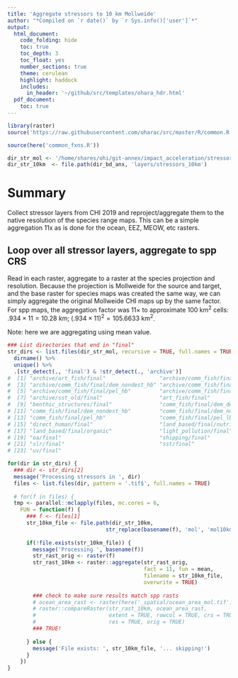 ```yaml
---
title: 'Aggregate stressors to 10 km Mollweide'
author: "*Compiled on `r date()` by `r Sys.info()['user']`*"
output: 
  html_document:
    code_folding: hide
    toc: true
    toc_depth: 3
    toc_float: yes
    number_sections: true
    theme: cerulean
    highlight: haddock
    includes: 
      in_header: '~/github/src/templates/ohara_hdr.html'
  pdf_document:
    toc: true
---
```


``` r

library(raster)
source('https://raw.githubusercontent.com/oharac/src/master/R/common.R')

source(here('common_fxns.R'))

dir_str_mol <- '/home/shares/ohi/git-annex/impact_acceleration/stressors'
dir_str_10km  <- file.path(dir_bd_anx, 'layers/stressors_10km')
```

# Summary

Collect stressor layers from CHI 2019 and reproject/aggregate them to the native resolution of the species range maps.  This can be a simple aggregation 11x as is done for the ocean, EEZ, MEOW, etc rasters.

## Loop over all stressor layers, aggregate to spp CRS

Read in each raster, aggregate to a raster at the species projection and resolution.  Because the projection is Mollweide for the source and target, and the base raster for species maps was created the same way, we can simply aggregate the original Mollweide CHI maps up by the same factor.  For spp maps, the aggregation factor was 11$\times$ to approximate 100 km^2^ cells: $.934 \times 11 = 10.28 \text{ km}; \; (.934 \times 11)^2 = 105.6633 \text{ km}^2$.

Note: here we are aggregating using mean value.

```r
### List directories that end in "final"
str_dirs <- list.files(dir_str_mol, recursive = TRUE, full.names = TRUE) %>%
  dirname() %>%
  unique() %>%
  .[str_detect(., 'final') & !str_detect(., 'archive')]
#  [1] "archive/art_fish/final"                 "archive/comm_fish/final/dem_dest"      
#  [3] "archive/comm_fish/final/dem_nondest_hb" "archive/comm_fish/final/dem_nondest_lb"
#  [5] "archive/comm_fish/final/pel_hb"         "archive/comm_fish/final/pel_lb"        
#  [7] "archive/sst_old/final"                  "art_fish/final"                        
#  [9] "benthic_structures/final"               "comm_fish/final/dem_dest"              
# [11] "comm_fish/final/dem_nondest_hb"         "comm_fish/final/dem_nondest_lb"        
# [13] "comm_fish/final/pel_hb"                 "comm_fish/final/pel_lb"                
# [15] "direct_human/final"                     "land_based/final/nutrient"             
# [17] "land_based/final/organic"               "light_pollution/final"                 
# [19] "oa/final"                               "shipping/final"                        
# [21] "slr/final"                              "sst/final"                             
# [23] "uv/final" 

for(dir in str_dirs) {
  ### dir <- str_dirs[2]
  message('Processing stressors in ', dir)
  files <- list.files(dir, pattern = '.tif$', full.names = TRUE)
  
  # for(f in files) {
  tmp <- parallel::mclapply(files, mc.cores = 6,
    FUN = function(f) {
      ### f <- files[1]
      str_10km_file <- file.path(dir_str_10km, 
                               str_replace(basename(f), 'mol', 'mol10km'))
      
      if(!file.exists(str_10km_file)) {
        message('Processing ', basename(f))
        str_rast_orig <- raster(f)
        str_rast_10km <- raster::aggregate(str_rast_orig, 
                                           fact = 11, fun = mean,
                                           filename = str_10km_file,
                                           overwrite = TRUE)
        
        ### check to make sure results match spp rasts
        # ocean_area_rast <- raster(here('_spatial/ocean_area_mol.tif'))
        # raster::compareRaster(str_rast_10km, ocean_area_rast,
        #                       extent = TRUE, rowcol = TRUE, crs = TRUE,
        #                       res = TRUE, orig = TRUE)
        ### TRUE!
    
      } else {
        message('File exists: ', str_10km_file, '... skipping!')
      }
    })
}
```



